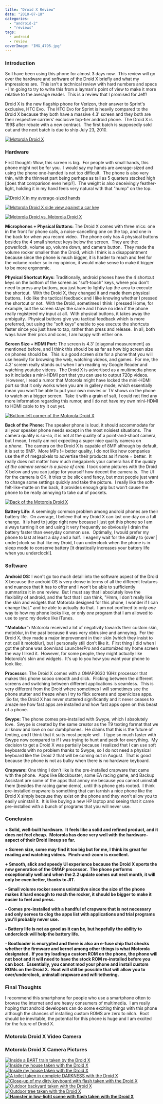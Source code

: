 ```yaml
---
title: "Droid X Review"
date: "2010-07-18"
categories: 
  - "android-2"
  - "reviews"
tags: 
  - android
  - review
coverImage: "IMG_4795.jpg"
---
```


### Introduction

So I have been using this phone for almost 3 days now.  This review will go over the hardware and software of the Droid X briefly and what my impressions are.  This isn't a technical review with hard numbers and specs - I'm going to try to write this from a layman's point of view to make it more relative to the average reader.  This is a review that I promised for Jeff!

Droid X is the new flagship phone for Verizon, their answer to Sprint's exclusive, HTC Evo.  The HTC Evo for Sprint is heavily compared to the Droid X because they both have a massive 4.3' screen and they both are their respective carriers' exclusive top-tier android phone.  The Droid X is 199$ after rebate with a new contract.  The first batch is supposedly sold out and the next batch is due to ship July 23, 2010.

[](http://www.jessechen.net/blog/wp-content/uploads/2010/07/IMG_47901.jpg)[![](images/IMG_4790.jpg "Motorola Droid X")](http://www.jessechen.net/blog/wp-content/uploads/2010/07/IMG_4790.jpg)

### Hardware

First thought: Wow, this screen is big.  For people with small hands, this phone might not be for you.  I would say my hands are average-sized and using the phone one-handed is not too difficult.  The phone is also very thin, with the thinnest part being perhaps as tall as 5 quarters stacked high \[does that comparison even help?\].  The weight is also deceivingly feather-light, holding it in my hand feels very natural with that "hump" on the top.

[](http://www.jessechen.net/blog/wp-content/uploads/2010/07/IMG_48051.jpg)[![](images/IMG_4805.jpg "Droid X in my average-sized hands")](http://www.jessechen.net/blog/wp-content/uploads/2010/07/IMG_4805.jpg)

[![](images/IMG_4792.jpg "Motorola Droid X side view against a car key")](http://www.jessechen.net/blog/wp-content/uploads/2010/07/IMG_4792.jpg)

[![](images/IMG_4779.jpg "Motorola Droid vs. Motorola Droid X")](http://www.jessechen.net/blog/wp-content/uploads/2010/07/IMG_4779.jpg)

**Microphones + Physical Buttons:** The Droid X comes with three mics: one in the front for phone calls, a noise-cancelling one on the top, and one in the back for when you record video.  The phone only has 4 physical buttons besides the 4 small shortcut keys below the screen.  They are the: power/lock, volume up, volume down, and camera button.  They made the volume rocker smaller than the Droid, which I think is a disappointment because since the phone is much bigger, it is harder to reach and feel for the volume rocker so in my opinion, it would make sense to make it bigger to be more ergonomic.

**Physical Shortcut Keys:** Traditionally, android phones have the 4 shortcut keys on the bottom of the screen as "soft-touch" keys, where you don't need to press any buttons, you just have to lightly tap the area to execute the shortcut.  With the Droid X, they changed it and made them physical buttons.  I do like the tactical feedback and I like knowing whether I pressed the shortcut or not.  With the Droid, sometimes I think I pressed Home, for example, but the screen stays the same and I have no idea if the phone really registered my input at all.  With physical buttons, it takes away the ambiguity.  Physical buttons give you tactical feedback which is more preferred, but using the "soft keys" enable to you execute the shortcuts faster since you just have to tap, rather than press and release.  In all, both ways have their pros and cons, I am happy with either one.

**Screen Size + HDMI Port:** The screen is 4.3' \[diagonal measurement\] as mentioned before, and I think this should be as far as how big screen size on phones should be.  This is a good screen size for a phone that you will use heavily for browsing the web, watching videos, and games.  For me, the 4.3' screen really stands out when I am reading my Google Reader and watching youtube videos.  The Droid X is advertised as a multimedia phone so it includes a mini-HDMI port that you can use to output 720p videos.  However, I read a rumor that Motorola might have locked the mini-HDMI port so that it only works when you are in gallery mode, which essentially mean you won't be able to put your own movies or TV shows on the phone to watch on a bigger screen.  Take it with a grain of salt, I could not find any more information regarding this rumor, and I do not have my own mini-HDMI to HDMI cable to try it out yet.

[](http://www.jessechen.net/blog/wp-content/uploads/2010/07/IMG_47951.jpg)[![](images/IMG_4795.jpg "Bottom left corner of the Motorola Droid X")](http://www.jessechen.net/blog/wp-content/uploads/2010/07/IMG_4795.jpg)

**Back of the Phone:** The speaker phone is loud, it should accommodate for all your speaker phone needs except in the most noisiest situations.  The camera quality is so-so, it is not at the quality of a point-and-shoot camera, but I mean, I really am not expecting a super nice quality camera on a _phone_.  The camera on the Droid X is capable of 8MP although by default, it is set to 6MP.  More MPs != better quality, I do not like how companies use the # of megapixels to advertise their products as if more = better.  It really does not matter how much megapixels your camera has if the _quality of the camera sensor is a piece of crap._ I took some pictures with the Droid X below and you can judge for yourself how decent the camera is.  The UI for the camera is OK, it tries to be slick and fancy, but most people just want to change some settings quickly and take the picture.  I really like the soft-felt-like-matte on the back, it provides enough grip but won't cause the phone to be really annoying to take out of pockets.

[](http://www.jessechen.net/blog/wp-content/uploads/2010/07/IMG_48021.jpg)[![](images/IMG_4802.jpg "Back of the Motorola Droid X")](http://www.jessechen.net/blog/wp-content/uploads/2010/07/IMG_4802.jpg)

**Battery Life:** A seemingly common problem among android phones are their battery life.  On average, I believe that my Droid X can last one day on a full charge.  It is hard to judge right now because I just got this phone so I am always turning it on and using it very frequently so obviously I drain the battery faster than everyday common use.  Optimally, I would prefer my phone to last at least a day and a half.  I eagerly wait for the ability to {over | under}clock so that like my Droid, I can underclock when the phone is in sleep mode to conserve battery \[it drastically increases your battery life when you underclock!\].

### Software

**Android OS:** I won't go too much detail into the software aspect of the Droid X because the android OS is very dense in terms of all the different features and nuances that it has to offer and I won't be able to sufficiently summarize it in one review.  But I must say that I absolutely love the flexibility of android, and the fact that I can think, "Hmm, I don't really like the skin and widgets that Motorola designed for this phone, I wonder if I can change that." and be able to actually do that.  I am not confined to only _one_ way to how my phone looks like, or only _one_ program that I am allowed to use to sync my device like iTunes.

**"Motoblur":** Motorola received a lot of negativity towards their custom skin, motoblur, in the past because it was very obtrusive and annoying.  For the Droid X, they made a major improvement in their skin \[which they insist to not call it motoblur\], but I personally still don't like it.  First thing I did when I got the phone was download LauncherPro and customized my home screen the way I liked it.  However, for some people, they might actually like Motorola's skin and widgets.  It's up to you how you want your phone to look like.

**Processor:** The Droid X comes with a OMAP3630 1GHz processor that makes this phone soooo smooth and slick.  Flicking between the different screens and switching between different applications is seamless.  This is very different from the Droid where sometimes I will sometimes see the phone stutter and freeze when I try to flick screens and open/close apps.  So far, the Droid X has never stuttered significantly and it never ceases to amaze me how fast apps are installed and how fast apps open on this beast of a phone.

**Swype:** The phone comes pre-installed with Swype, which I absolutely love.  Swype is created by the same creator as the T9 texting format that we all know and love on our dumbphones.  He claims that this is the future of texting, and I think that it suits most people well.  I type so much faster with Swype now compared to if I was trying to hunt and peck for everything.  My decision to get a Droid X was partially because I realized that I can use soft keyboards with no problem thanks to Swype, so I do not need a physical keyboard like the Droid 2 that will be coming out in August.  That is good because the phone is not as bulky when there is no hardware keyboard.

**Crapware:** One thing I don't like is the pre-installed crapware that came with the phone.  Apps like Blockbuster, some EA racing game, and Backup Assistant are some of the apps that annoy me because you cannot uninstall them \[besides the racing game demo\], until this phone gets rooted.  I think pre-installed crapware is something that can tarnish a nice phone like the Droid X simply because they exist on the phone and they won't allow you to easily uninstall it.  It is like buying a new HP laptop and seeing that it came pre-installed with a bunch of programs that you will never use.

### Conclusion

**\+ Solid, well-built hardware.  It feels like a solid and refined product, and it does not feel cheap.  Motorola has done very well with the hardware-aspect of their Droid lineup so far.**

**\+ Screen size, some may find it too big but for me, I think its great for reading and watching videos.  Pinch-and-zoom is excellent.**

**\+ Smooth, slick and speedy UI experience because the Droid X sports the new generation of the OMAP processor.  The phone performs exceptionally well and when the 2.2 update comes out next month, it will only be even better, thanks to JIT.**

**\- Small volume rocker seems unintuitive since the size of the phone makes it hard enough to reach the rocker, it should be bigger to make it easier to feel and press.**

**\- Comes pre-installed with a handful of crapware that is not necessary and only serves to clog the apps list with applications and trial programs you'll probably never use.**

**\- Battery life is not as good as it can be, but hopefully the ability to underclock will help the battery life.**

**\- Bootloader is encrypted and there is also an e-fuse chip that checks whether the firmware and kernel among other things is what Motorola designated.  If you try loading a custom ROM on the phone, the phone will not boot and it will need to have the stock ROM re-installed before you can boot.  Essentially, you cannot mod your phone and install custom ROMs on the Droid X.  Root will still be possible that will allow you to over/underclock, uninstall crapware and wifi tethering.**

### Final Thoughts

I recommend this smartphone for people who use a smartphone often to browse the internet and are heavy consumers of multimedia.  I am really hoping that android developers can do some exciting things with this phone although the chances of installing custom ROMS are zero to nilch.  Root should be inevitable, the potential for this phone is huge and I am excited for the future of Droid X.

### **Motorola Droid X Video Camera**

### Motorola Droid X Camera Pictures

[![](images/2010-07-17_09-12-38_9431-150x150.jpg "Inside a BART train taken by the Droid X")](http://www.jessechen.net/blog/wp-content/uploads/2010/07/2010-07-17_09-12-38_9431.jpg) [![](images/2010-07-18_11-58-10_3511-150x150.jpg "Inside my house taken with the Droid X")](http://www.jessechen.net/blog/wp-content/uploads/2010/07/2010-07-18_11-58-10_3511.jpg) [![](images/2010-07-18_11-39-41_4241-150x150.jpg "Inside my house taken with the Droid X")](http://www.jessechen.net/blog/wp-content/uploads/2010/07/2010-07-18_11-39-41_4241.jpg) [![](images/2010-07-18_11-57-59_7981-150x150.jpg "A toilet taken in complete DARKNESS with the Droid X")](http://www.jessechen.net/blog/wp-content/uploads/2010/07/2010-07-18_11-57-59_7981.jpg) [![](images/2010-07-18_11-57-04_8141-150x150.jpg "Close-up of my dirty keyboard with flash taken with the Droid X")](http://www.jessechen.net/blog/wp-content/uploads/2010/07/2010-07-18_11-57-04_8141.jpg) [![](images/2010-07-18_11-40-24_7861-150x150.jpg "Outdoor backyard taken with the Droid X")](http://www.jessechen.net/blog/wp-content/uploads/2010/07/2010-07-18_11-40-24_7861.jpg) [![](images/2010-07-18_11-40-31_2751-150x150.jpg "Outdoor tree taken with the Droid X")](http://www.jessechen.net/blog/wp-content/uploads/2010/07/2010-07-18_11-40-31_2751.jpg) **[![](images/2010-07-18_14-45-01_935-150x150.jpg "Hamster in low-light scene with flash taken with the Droid X")](http://www.jessechen.net/blog/wp-content/uploads/2010/07/2010-07-18_14-45-01_935.jpg)**
